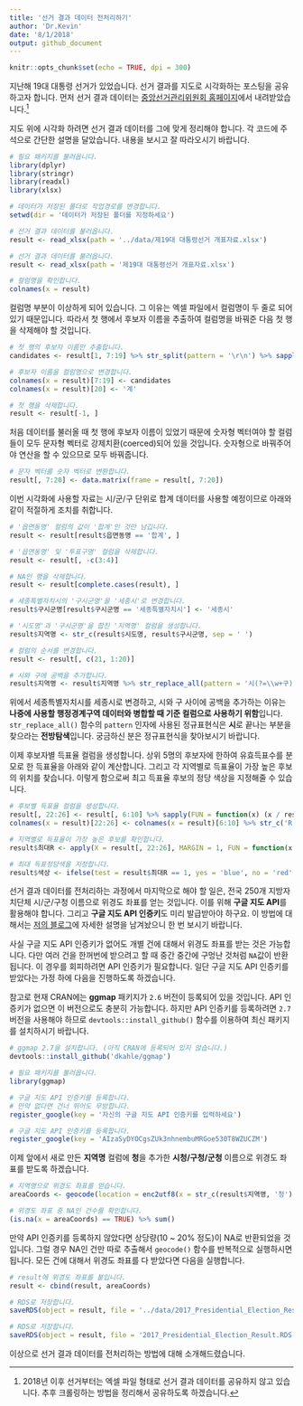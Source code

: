 ```yaml
---
title: '선거 결과 데이터 전처리하기'
author: 'Dr.Kevin'
date: '8/1/2018'
output: github_document
---
```


```r
knitr::opts_chunk$set(echo = TRUE, dpi = 300)
```

지난해 19대 대통령 선거가 있었습니다. 선거 결과를 지도로 시각화하는 포스팅을 공유하고자 합니다. 먼저 선거 결과 데이터는 [중앙선거관리위원회 홈페이지](http://www.nec.go.kr/portal/main.do)에서 내려받았습니다.^[2018년 이후 선거부터는 엑셀 파일 형태로 선거 결과 데이터를 공유하지 않고 있습니다. 추후 크롤링하는 방법을 정리해서 공유하도록 하겠습니다.]

지도 위에 시각화 하려면 선거 결과 데이터를 그에 맞게 정리해야 합니다. 각 코드에 주석으로 간단한 설명을 달았습니다. 내용을 보시고 잘 따라오시기 바랍니다. 

```r
# 필요 패키지를 불러옵니다. 
library(dplyr)
library(stringr)
library(readxl)
library(xlsx)
```

```r
# 데이터가 저장된 폴더로 작업경로를 변경합니다. 
setwd(dir = '데이터가 저장된 폴더를 지정하세요')
```

```r
# 선거 결과 데이터를 불러옵니다.
result <- read_xlsx(path = '../data/제19대 대통령선거 개표자료.xlsx')
```

```r
# 선거 결과 데이터를 불러옵니다.
result <- read_xlsx(path = '제19대 대통령선거 개표자료.xlsx')
```

```r
# 컬럼명을 확인합니다. 
colnames(x = result)
```

컬럼명 부분이 이상하게 되어 있습니다. 그 이유는 엑셀 파일에서 컬럼명이 두 줄로 되어 있기 때문입니다. 따라서 첫 행에서 후보자 이름을 추출하여 컬럼명을 바꿔준 다음 첫 행을 삭제해야 할 것입니다. 

```r
# 첫 행의 후보자 이름만 추출합니다. 
candidates <- result[1, 7:19] %>% str_split(pattern = '\r\n') %>% sapply(FUN = `[`, 2)

# 후보자 이름을 컬럼명으로 변경합니다.
colnames(x = result)[7:19] <- candidates
colnames(x = result)[20] <- '계'

# 첫 행을 삭제합니다.
result <- result[-1, ]
```

처음 데이터를 불러올 때 첫 행에 후보자 이름이 있었기 때문에 숫자형 벡터여야 할 컬럼들이 모두 문자형 벡터로 강제치환(coerced)되어 있을 것입니다. 숫자형으로 바꿔주어야 연산을 할 수 있으므로 모두 바꿔줍니다. 

```r
# 문자 벡터를 숫자 벡터로 변환합니다.
result[, 7:20] <- data.matrix(frame = result[, 7:20])
```

이번 시각화에 사용할 자료는 시/군/구 단위로 합계 데이터를 사용할 예정이므로 아래와 같이 적절하게 조치를 취합니다.

```r
# '읍면동명' 컬럼의 값이 '합계'인 것만 남깁니다.
result <- result[result$읍면동명 == '합계', ]

# '읍면동명' 및 '투표구명' 컬럼을 삭제합니다.
result <- result[, -c(3:4)]

# NA인 행을 삭제합니다.
result <- result[complete.cases(result), ]

# 세종특별자치시의 '구시군명'을 '세종시'로 변경합니다.
result$구시군명[result$구시군명 == '세종특별자치시'] <- '세종시'

# '시도명'과 '구시군명'을 합친 '지역명' 컬럼을 생성합니다.
result$지역명 <- str_c(result$시도명, result$구시군명, sep = ' ')

# 컬럼의 순서를 변경합니다. 
result <- result[, c(21, 1:20)]

# 시와 구에 공백을 추가합니다. 
result$지역명 <- result$지역명 %>% str_replace_all(pattern = '시(?=\\w+구)', replacement = '시 ')
```

위에서 세종특별자치시를 세종시로 변경하고, 시와 구 사이에 공백을 추가하는 이유는 **나중에 사용할 행정경계구역 데이터와 병합할 때 기준 컬럼으로 사용하기 위함**입니다. `str_replace_all()` 함수의 `pattern` 인자에 사용된 정규표현식은 **시**로 끝나는 부분을 찾으라는 **전방탐색**입니다. 궁금하신 분은 정규표현식을 찾아보시기 바랍니다. 

이제 후보자별 득표율 컬럼을 생성합니다. 상위 5명의 후보자에 한하여 유효득표수를 분모로 한 득표율을 아래와 같이 계산합니다. 그리고 각 지역별로 득표율이 가장 높은 후보의 위치를 찾습니다. 이렇게 함으로써 최고 득표율 후보의 정당 색상을 지정해줄 수 있습니다. 

```r
# 후보별 득표율 컬럼을 생성합니다. 
result[, 22:26] <- result[, 6:10] %>% sapply(FUN = function(x) (x / result$계 * 100) %>% round(digits = 1L))
colnames(x = result)[22:26] <- colnames(x = result)[6:10] %>% str_c('R')

# 지역별로 득표율이 가장 높은 후보를 확인합니다.
result$최대R <- apply(X = result[, 22:26], MARGIN = 1, FUN = function(x) which(x == max(x)))

# 최대 득표정당색을 지정합니다.
result$색상 <- ifelse(test = result$최대R == 1, yes = 'blue', no = 'red')
```

선거 결과 데이터를 전처리하는 과정에서 마지막으로 해야 할 일은, 전국 250개 지방자치단체 시/군/구청 이름으로 위경도 좌표를 얻는 것입니다. 이를 위해 **구글 지도 API**를 활용해야 합니다. 그리고 **구글 지도 API 인증키**도 미리 발급받아야 하구요. 이 방법에 대해서는 [저의 블로그](https://mrkevinna.github.io/R-%EC%8B%9C%EA%B0%81%ED%99%94-3/)에 자세한 설명을 남겨놨으니 한 번 보시기 바랍니다. 

사실 구글 지도 API 인증키가 없어도 개별 건에 대해서 위경도 좌표를 받는 것은 가능합니다. 다만 여러 건을 한꺼번에 받으려고 할 때 중간 중간에 구멍난 것처럼 `NA`값이 반환됩니다. 이 경우를 회피하려면 API 인증키가 필요합니다. 일단 구글 지도 API 인증키를 받았다는 가정 하에 다음을 진행하도록 하겠습니다. 

참고로 현재 CRAN에는 **ggmap** 패키지가 `2.6` 버전이 등록되어 있을 것입니다. API 인증키가 없으면 이 버전으로도 충분히 가능합니다. 하지만 API 인증키를 등록하려면 `2.7` 버전을 사용해야 하므로 `devtools::install_github()` 함수를 이용하여 최신 패키지를 설치하시기 바랍니다. 

```r
# ggmap 2.7을 설치합니다. (아직 CRAN에 등록되어 있지 않습니다.)
devtools::install_github('dkahle/ggmap')
```

```r
# 필요 패키지를 불러옵니다. 
library(ggmap)

# 구글 지도 API 인증키를 등록합니다. 
# 만약 없다면 건너 뛰어도 무방합니다. 
register_google(key = '자신의 구글 지도 API 인증키를 입력하세요')
```

```r
# 구글 지도 API 인증키를 등록합니다. 
register_google(key = 'AIzaSyDYOCgsZUk3nhnembuMRGoe530T8WZUCZM')
```

이제 앞에서 새로 만든 **지역명** 컬럼에 **청**을 추가한 **시청/구청/군청** 이름으로 위경도 좌표를 받도록 하겠습니다. 

```r
# 지역명으로 위경도 좌표를 얻습니다. 
areaCoords <- geocode(location = enc2utf8(x = str_c(result$지역명, '청')))

# 위경도 좌표 중 NA인 건수를 확인합니다. 
(is.na(x = areaCoords) == TRUE) %>% sum()
```

만약 API 인증키를 등록하지 않았다면 상당량(10 ~ 20% 정도)이 NA로 반환되었을 것입니다. 그럴 경우 NA인 건만 따로 추출해서 `geocode()` 함수를 반복적으로 실행하시면 됩니다. 모든 건에 대해서 위경도 좌표를 다 받았다면 다음을 실행합니다.

```r
# result에 위경도 좌표를 붙입니다.
result <- cbind(result, areaCoords)
```

```r
# RDS로 저장합니다.
saveRDS(object = result, file = '../data/2017_Presidential_Election_Result.RDS')
```

```r
# RDS로 저장합니다.
saveRDS(object = result, file = '2017_Presidential_Election_Result.RDS')
```

이상으로 선거 결과 데이터를 전처리하는 방법에 대해 소개해드렸습니다. 
